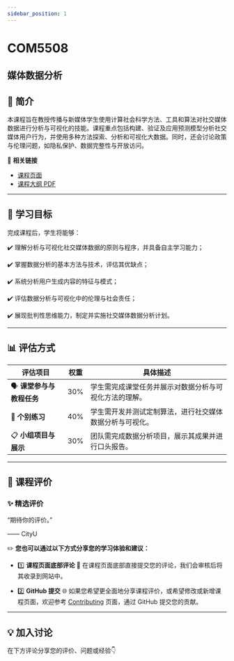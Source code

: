 ```yaml
---
sidebar_position: 1
---
```


# COM5508
## 媒体数据分析

## **📘 简介**
本课程旨在教授传播与新媒体学生使用计算社会科学方法、工具和算法对社交媒体数据进行分析与可视化的技能。课程重点包括构建、验证及应用预测模型分析社交媒体用户行为，并使用多种方法探索、分析和可视化大数据。同时，还会讨论政策与伦理问题，如隐私保护、数据完整性与开放访问。

🔗 **相关链接**
- [课程页面](https://www.cityu.edu.hk/catalogue/pg/202425/course/COM5508.htm)
- [课程大纲 PDF](https://www.cityu.edu.hk/catalogue/pg/202425/course/COM5508.pdf)

---

## **🎯 学习目标**

完成课程后，学生将能够：

✔️ 理解分析与可视化社交媒体数据的原则与程序，并具备自主学习能力；

✔️ 掌握数据分析的基本方法与技术，评估其优缺点；

✔️ 系统分析用户生成内容的特征与模式；

✔️ 评估数据分析与可视化中的伦理与社会责任；

✔️ 展现批判性思维能力，制定并实施社交媒体数据分析计划。

---

## **📊 评估方式**

| **评估项目**                | **权重** | **具体描述**                                                                                       |
|----------------------------|---------|---------------------------------------------------------------------------------------------------|
| 🗣️ **课堂参与与教程任务**      | 30%     | 学生需完成课堂任务并展示对数据分析与可视化方法的理解。                                                  |
| 📑 **个别练习**              | 40%     | 学生需开发并测试定制算法，进行社交媒体数据分析与可视化。                                                 |
| 📋 **小组项目与展示**          | 30%     | 团队需完成数据分析项目，展示其成果并进行口头报告。                                                       |

---

## **💬 课程评价**

### ✨ **精选评价**
<div className={commentStyles.commentBox}>
    <p className={commentStyles.commentText}>
        “期待你的评价。”
    </p>
    <p className={commentStyles.commentAuthor}>—— CityU</p>
</div>

✏️ **您也可以通过以下方式分享您的学习体验和建议：**

- 1️⃣ **课程页面底部评论**
💬 在课程页面底部直接提交您的评论，我们会审核后将其收录到网站中。

- 2️⃣ **GitHub 提交**
🌐 如果您希望更全面地分享课程评价，或希望修改或新增课程页面，欢迎参考 [Contributing](https://penjc.github.io/cityU-navigator/contributing) 页面，通过 GitHub 提交您的贡献。

---

## **💡 加入讨论**

在下方评论分享您的评价、问题或经验👇
<Utterances />
